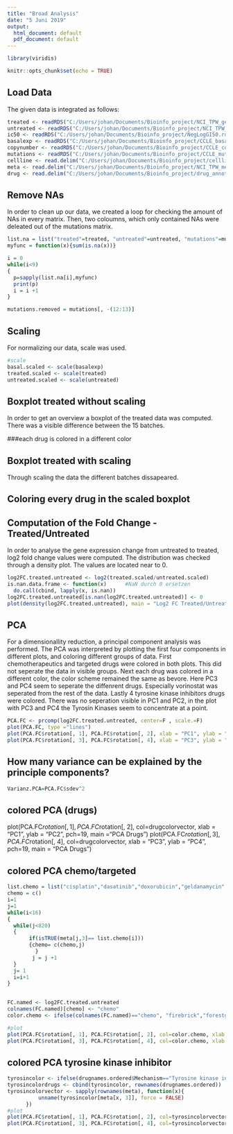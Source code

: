 ```yaml
---
title: "Broad Analysis"
date: "5 Juni 2019"
output:
  html_document: default
  pdf_document: default
---
```

```r
library(viridis)
```

```r
knitr::opts_chunk$set(echo = TRUE)
```

## Load Data
The given data is integrated as follows:
```r
treated <- readRDS("C:/Users/johan/Documents/Bioinfo_project/NCI_TPW_gep_treated.rds")
untreated <- readRDS("C:/Users/johan/Documents/Bioinfo_project/NCI_TPW_gep_untreated.rds")
ic50 <- readRDS("C:/Users/johan/Documents/Bioinfo_project/NegLogGI50.rds")
basalexp <- readRDS("C:/Users/johan/Documents/Bioinfo_project/CCLE_basalexpression.rds")
copynumber <- readRDS("C:/Users/johan/Documents/Bioinfo_project/CCLE_copynumber.rds")
mutations <- readRDS("C:/Users/johan/Documents/Bioinfo_project/CCLE_mutations.rds")
cellline <- read.delim("C:/Users/johan/Documents/Bioinfo_project/cellline_annotation.tsv", header = TRUE, sep = "\t")
meta <- read.delim("C:/Users/johan/Documents/Bioinfo_project/NCI_TPW_metadata.tsv", header = TRUE, sep = "\t")
drug <- read.delim("C:/Users/johan/Documents/Bioinfo_project/drug_annotation.tsv", header = TRUE, sep = "\t")
```

## Remove NAs
In order to clean up our data, we created a loop for checking the amount of NAs in every matrix. Then, two coloumns, which only contained NAs were deleated out of the mutations matrix.
```r
list.na = list("treated"=treated, "untreated"=untreated, "mutations"=mutations, "basalexp" = basalexp, "cellline"=cellline, "copynumber"=copynumber, "ic50"=ic50, "meta"=meta)
myfunc = function(x){sum(is.na(x))}

i = 0
while(i<9)
{
  p=sapply(list.na[i],myfunc)
  print(p)
  i = i +1
}

mutations.removed = mutations[, -(12:13)]
```

## Scaling
For normalizing our data, scale was used. 
```r
#scale
basal.scaled <- scale(basalexp)
treated.scaled <- scale(treated)
untreated.scaled <- scale(untreated)
```


## Boxplot treated without scaling
In order to get an overview a boxplot of the treated data was computed. There was a visible difference between the 15 batches. 

###each drug is colored in a different color

## Boxplot treated with scaling
Through scaling the data the different batches dissapeared.

## Coloring every drug in the scaled boxplot





## Computation of the Fold Change - Treated/Untreated
In order to analyse the gene expression change from untreated to treated, log2 fold change values were computed. The distribution was checked through a density plot. The values are located near to 0. 
```r
log2FC.treated.untreated <- log2(treated.scaled/untreated.scaled)
is.nan.data.frame <- function(x)      #NaN durch 0 ersetzen
  do.call(cbind, lapply(x, is.nan))
log2FC.treated.untreated[is.nan(log2FC.treated.untreated)] <- 0
plot(density(log2FC.treated.untreated), main = "Log2 FC Treated/Untreated")
```

## PCA
For a dimensionallity reduction, a principal component analysis was performed. The PCA was interpreted by plotting the first four components in different plots, and coloring different groups of data.
First chemotherapeutics and targeted drugs were colored in both plots. This did not seperate the data in visible groups. 
Next each drug was colored in a different color, the color scheme remained the same as bevore. Here PC3 and PC4 seem to seperate the diffenrent drugs. Especially vorinostat was seperated from the rest of the data.
Lastly 4 tyrosine kinase inhibitors drugs were colored. There was no seperation visible in PC1 and PC2, in the plot with PC3 and PC4 the Tyrosin Kinases seem to concentrate at a point.
```r
PCA.FC <- prcomp(log2FC.treated.untreated, center=F , scale.=F)
plot(PCA.FC, type ="lines")
plot(PCA.FC$rotation[, 1], PCA.FC$rotation[, 2], xlab = "PC1", ylab = "PC2", pch=19, main = "PCA Treated/Untreated")
plot(PCA.FC$rotation[, 3], PCA.FC$rotation[, 4], xlab = "PC3", ylab = "PC4", pch = 19, main = "Treated/Untreated")
```

## How many variance can be explained by the principle components?
```r
Varianz.PCA=PCA.FC$sdev^2
```

## colored PCA (drugs)
plot(PCA.FC$rotation[, 1], PCA.FC$rotation[, 2], col=drugcolorvector, xlab = "PC1", ylab = "PC2", pch=19, main ="PCA Drugs")
plot(PCA.FC$rotation[, 3], PCA.FC$rotation[, 4], col=drugcolorvector, xlab = "PC3", ylab = "PC4", pch=19, main = "PCA Drugs")

## colored PCA chemo/targeted
```r
list.chemo = list("cisplatin","dasatinib","doxorubicin","geldanamycin","gemcitibine","lapatinib","paclitaxel","sorafenib","sunitinib","topotecan")
chemo = c()
i=1
j=1
while(i<16)
{
  while(j<820)
  {
       if(isTRUE(meta[j,3]== list.chemo[i]))
       {chemo= c(chemo,j)
         }
        j = j +1
  }
  j= 1
  i=i+1
}
 

FC.named <- log2FC.treated.untreated
colnames(FC.named)[chemo] <- "chemo"
color.chemo <- ifelse(colnames(FC.named)=="chemo", "firebrick","forestgreen")

#plot
plot(PCA.FC$rotation[, 1], PCA.FC$rotation[, 2], col=color.chemo, xlab = "PC1", ylab = "PC2", pch=19, main ="PCA Drugs")
plot(PCA.FC$rotation[, 3], PCA.FC$rotation[, 4], col=color.chemo, xlab = "PC3", ylab = "PC4", pch=19, main = "PCA Drugs")
```

## colored PCA tyrosine kinase inhibitor 
```r
tyrosincolor <- ifelse(drugnames.ordered$Mechanism=="Tyrosine kinase inhibitor", "firebrick", "forestgreen")
tyrosincolordrugs <- cbind(tyrosincolor, rownames(drugnames.ordered))
tyrosincolorvector <- sapply(rownames(meta), function(x){
          unname(tyrosincolor[meta[x, 3]], force = FALSE)
      })
#plot
plot(PCA.FC$rotation[, 1], PCA.FC$rotation[, 2], col=tyrosincolorvector, xlab = "PC1", ylab = "PC2", pch=19, main = "PCA Tyrosin Kinase Inhibitor")
plot(PCA.FC$rotation[, 3], PCA.FC$rotation[, 4], col=tyrosincolorvector, xlab = "PC3", ylab = "PC4", pch=19, main = "PCA Tyrosin Kinase Inhibitor")
```